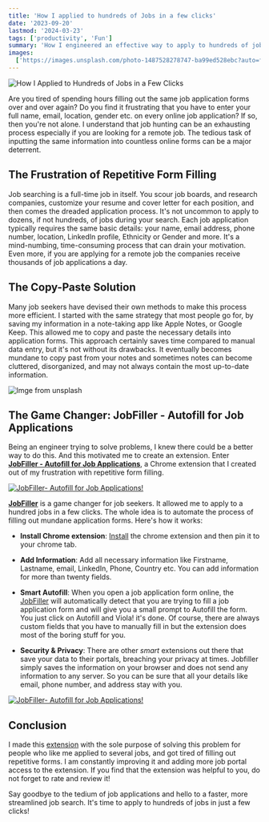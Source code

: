 ```yaml
---
title: 'How I applied to hundreds of Jobs in a few clicks'
date: '2023-09-20'
lastmod: '2024-03-23'
tags: ['productivity', 'Fun']
summary: 'How I engineered an effective way to apply to hundreds of jobs in a few clicks by creating a Chrome extension that does the heavy lifting'
images:
  ['https://images.unsplash.com/photo-1487528278747-ba99ed528ebc?auto=format&fit=crop&w=1040&q=80']
---
```


![How I Applied to Hundreds of Jobs in a Few Clicks](https://images.unsplash.com/photo-1487528278747-ba99ed528ebc?auto=format&fit=crop&w=1040&q=80)

Are you tired of spending hours filling out the same job application forms over and over again? Do you find it frustrating that you have to enter your full name, email, location, gender etc. on every online job application? If so, then you're not alone. I understand that job hunting can be an exhausting process especially if you are looking for a remote job. The tedious task of inputting the same information into countless online forms can be a major deterrent.

## The Frustration of Repetitive Form Filling

Job searching is a full-time job in itself. You scour job boards, and research companies, customize your resume and cover letter for each position, and then comes the dreaded application process. It's not uncommon to apply to dozens, if not hundreds, of jobs during your search. Each job application typically requires the same basic details: your name, email address, phone number, location, LinkedIn profile, Ethnicity or Gender and more. It's a mind-numbing, time-consuming process that can drain your motivation. Even more, if you are applying for a remote job the companies receive thousands of job applications a day.

## The Copy-Paste Solution

Many job seekers have devised their own methods to make this process more efficient. I started with the same strategy that most people go for, by saving my information in a note-taking app like Apple Notes, or Google Keep. This allowed me to copy and paste the necessary details into application forms. This approach certainly saves time compared to manual data entry, but it's not without its drawbacks. It eventually becomes mundane to copy past from your notes and sometimes notes can become cluttered, disorganized, and may not always contain the most up-to-date information.

![Imge from unsplash](https://images.unsplash.com/photo-1512758017271-d7b84c2113f1?auto=format&fit=crop&w=786&q=80)

## The Game Changer: JobFiller - Autofill for Job Applications

Being an engineer trying to solve problems, I knew there could be a better way to do this. And this motivated me to create an extension.
Enter [**JobFiller - Autofill for Job Applications**](https://chromewebstore.google.com/detail/jobfiller-autofill-for-jo/pjclfaplmlmplmdjnhpilgpnflnmdbdg), a Chrome extension that I created out of my frustration with repetitive form filling.

[![JobFiller- Autofill for Job Applications!](/static/images/marqiee.png)](https://chromewebstore.google.com/detail/jobfiller-autofill-for-jo/pjclfaplmlmplmdjnhpilgpnflnmdbdg)

[**JobFiller**](https://chromewebstore.google.com/detail/jobfiller-autofill-for-jo/pjclfaplmlmplmdjnhpilgpnflnmdbdg) is a game changer for job seekers. It allowed me to apply to a hundred jobs in a few clicks.
The whole idea is to automate the process of filling out mundane application forms.
Here's how it works:

- **Install Chrome extension**: [Install](https://chromewebstore.google.com/detail/jobfiller-autofill-for-jo/pjclfaplmlmplmdjnhpilgpnflnmdbdg) the chrome extension and then pin it to your chrome tab.

- **Add Information**: Add all necessary information like Firstname, Lastname, email, LinkedIn, Phone, Country etc. You can add information for more than twenty fields.

- **Smart Autofill**: When you open a job application form online, the [JobFiller](https://chromewebstore.google.com/detail/jobfiller-autofill-for-jo/pjclfaplmlmplmdjnhpilgpnflnmdbdg) will automatically detect that you are trying to fill a job application form and will give you a small prompt to Autofill the form. You just click on Autofill and Viola! it's done. Of course, there are always custom fields that you have to manually fill in but the extension does most of the boring stuff for you.

- **Security & Privacy**: There are other _smart_ extensions out there that save your data to their portals, breaching your privacy at times. Jobfiller simply saves the information on your browser and does not send any information to any server. So you can be sure that all your details like email, phone number, and address stay with you.

[![JobFiller- Autofill for Job Applications!](/static/images/jobfiller.gif)](https://chromewebstore.google.com/detail/jobfiller-autofill-for-jo/pjclfaplmlmplmdjnhpilgpnflnmdbdg)

## Conclusion

I made this [extension](https://chromewebstore.google.com/detail/jobfiller-autofill-for-jo/pjclfaplmlmplmdjnhpilgpnflnmdbdg) with the sole purpose of solving this problem for people who like me applied to several jobs, and got tired of filling out repetitive forms. I am constantly improving it and adding more job portal access to the extension. If you find that the extension was helpful to you, do not forget to rate and review it!

Say goodbye to the tedium of job applications and hello to a faster, more streamlined job search. It's time to apply to hundreds of jobs in just a few clicks!
